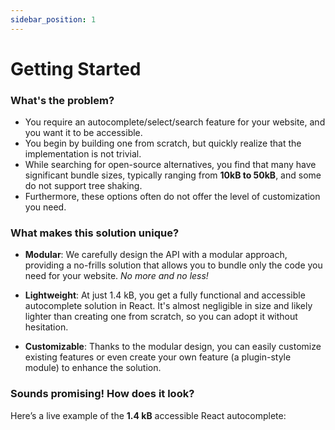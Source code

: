 ```yaml
---
sidebar_position: 1
---
```



# Getting Started

### What's the problem?

- You require an autocomplete/select/search feature for your website, and you want it to be accessible.
- You begin by building one from scratch, but quickly realize that the implementation is not trivial.
- While searching for open-source alternatives, you find that many have significant bundle sizes, typically ranging from **10kB to 50kB**, and some do not support tree shaking.
- Furthermore, these options often do not offer the level of customization you need.

### What makes this solution unique?

- **Modular**: We carefully design the API with a modular approach, providing a no-frills solution that allows you to bundle only the code you need for your website. _No more and no less!_

- **Lightweight**: At just 1.4 kB, you get a fully functional and accessible autocomplete solution in React. It's almost negligible in size and likely lighter than creating one from scratch, so you can adopt it without hesitation.

- **Customizable**: Thanks to the modular design, you can easily customize existing features or even create your own feature (a plugin-style module) to enhance the solution.

### Sounds promising! How does it look?

Here’s a live example of the **1.4 kB** accessible React autocomplete:

<Autocomplete />
